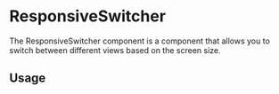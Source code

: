 # ResponsiveSwitcher

The ResponsiveSwitcher component is a component that allows you to switch
between different views based on the screen size.

## Usage
